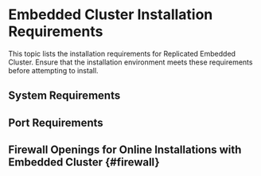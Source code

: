 
# Embedded Cluster Installation Requirements

This topic lists the installation requirements for Replicated Embedded Cluster. Ensure that the installation environment meets these requirements before attempting to install.

## System Requirements

<EmbeddedClusterRequirements/>

## Port Requirements

<EmbeddedClusterPortRequirements/>

## Firewall Openings for Online Installations with Embedded Cluster {#firewall}

<FirewallOpeningsIntro/>

<FirewallOpenings/>